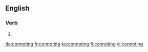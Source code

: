==English==

===Verb===
{{head|en|present participle}}

# {{present participle of|connote|lang=en}}

[[de:connoting]]
[[fr:connoting]]
[[ku:connoting]]
[[fi:connoting]]
[[vi:connoting]]